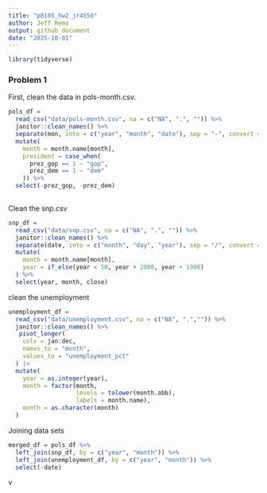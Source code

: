 ```yaml
---
title: "p8105_hw2_jr4550"
author: Jeff Remo 
output: github_document
date: "2025-10-01"
---
```



```r
library(tidyverse)
```

### Problem 1
First, clean the data in pols-month.csv.
```r
pols_df = 
  read_csv("data/pols-month.csv", na = c("NA", ".", "")) %>% 
  janitor::clean_names() %>% 
  separate(mon, into = c("year", "month", "date"), sep = "-", convert = TRUE) %>% 
  mutate(
    month = month.name[month], 
    president = case_when(
      prez_gop == 1 ~ "gop",
      prez_dem == 1 ~ "dem"
    )) %>% 
  select(-prez_gop, -prez_dem)
  
```
Clean the snp.csv

```r
snp_df = 
  read_csv("data/snp.csv", na = c("NA", ".", "")) %>% 
  janitor::clean_names() %>%
  separate(date, into = c("month", "day", "year"), sep = "/", convert = TRUE) %>%
  mutate(
    month = month.name[month],
    year = if_else(year < 50, year + 2000, year + 1900)
  ) %>%
  select(year, month, close)
```

clean the unemployment
```r
unemployment_df = 
  read_csv("data/unemployment.csv", na = c("NA", ".","")) %>% 
  janitor::clean_names() %>% 
   pivot_longer(
    cols = jan:dec,
    names_to = "month",
    values_to = "unemployment_pct"
  ) |>
  mutate(
    year = as.integer(year),
    month = factor(month,
                   levels = tolower(month.abb),
                   labels = month.name),
    month = as.character(month)
  )
```
Joining data sets
```r
merged_df = pols_df %>%
  left_join(snp_df, by = c("year", "month")) %>%
  left_join(unemployment_df, by = c("year", "month")) %>% 
  select(-date)
```


v



